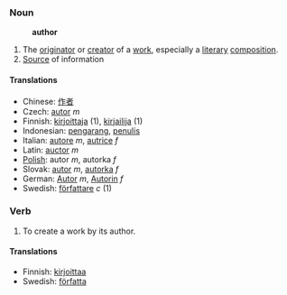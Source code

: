 ===Noun===
:'''author'''
# The [[originator]] or [[creator]] of a [[work]], especially a [[literary]] [[composition]].
# [[Source]] of information

====Translations====
*Chinese: [[作者]]
*Czech: [[autor]] ''m''
*Finnish: [[kirjoittaja]] (1), [[kirjailija]] (1)
*Indonesian: [[karang|pengarang]], [[tulis|penulis]]
*Italian: [[autore]] ''m'', [[autrice]] ''f''
*Latin: [[auctor]] ''m''
*[[Polish]]: autor ''m'', autorka ''f''
*Slovak: [[autor]] ''m'', [[autorka]] ''f''
*German: [[Autor]] ''m'', [[Autorin]] ''f''
*Swedish: [[författare]] ''c'' (1)

===Verb===
# To create a work by its author.

====Translations====

*Finnish: [[kirjoittaa]]
*Swedish: [[författa]]